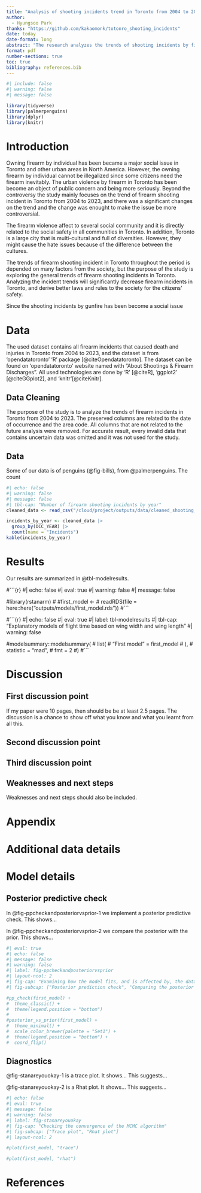 ```yaml
---
title: "Analysis of shooting incidents trend in Toronto from 2004 to 2023"
author: 
  - Hyungsoo Park
thanks: "https://github.com/kakaomonk/totonro_shooting_incidents"
date: today
date-format: long
abstract: "The research analyzes the trends of shooting incidents by firearm in Toronto from 2004 to 2023.The used dataset that is from Opendatatoronto provides all shooting incidents that was happened in Toronto throughout the period. In addition, this study also shows the urban violence in Toronto. Fourth sentence."
format: pdf
number-sections: true
toc: true
bibliography: references.bib
---
```


```r
#| include: false
#| warning: false
#| message: false

library(tidyverse)
library(palmerpenguins)
library(dplyr)
library(knitr)
```

# Introduction

Owning firearm by individual has been became a major social issue in Toronto and other urban areas in North America. However, the owning firearm by individual cannot be illegalized since some citizens need the firearm inevitably. The urban violence by firearm in Toronto has been become an object of public concern and being more seriously. Beyond the controversy the study mainly focuses on the trend of firearm shooting incident in Toronto from 2004 to 2023, and there was a significant changes on the trend and the change was enought to make the issue be more controversial.

The firearm violence affect to several social community and it is directly related to the social safety in all communities in Toronto. In addition, Toronto is a large city that is multi-cultural and full of diversities. However, they might cause the hate issues because of the difference between the cultures.

The trends of firearm shooting incident in Toronto throughout the period is depended on many factors from the society, but the purpose of the study is exploring the general trends of firearm shooting incidents in Toronto. Analyzing the incident trends will significantly decrease firearm incidents in Toronto, and derive better laws and rules to the society for the citizens' safety.


Since the shooting incidents by gunfire has been become a social issue





# Data {#sec-data}

The used dataset contains all firearm incidents that caused death and injuries in Toronto from 2004 to 2023, and the dataset is from 'opendatatoronto' 'R' package [@citeOpendatatoronto]. The dataset can be found on 'opendatatoronto' website named with "About Shootings & Firearm Discharges". All used technologies are done by 'R' [@citeR], 'ggplot2' [@citeGGplot2], and 'knitr'[@citeKnitr].

## Data Cleaning
The purpose of the study is to analyze the trends of firearm incidents in Toronto from 2004 to 2023. The preserved columns are related to the date of occurrence and the area code. All columns that are not related to the future analysis were removed. For accurate result, every invalid data that contains uncertain data was omitted and it was not used for the study.

## Data 
Some of our data is of penguins (@fig-bills), from @palmerpenguins.
The count
```r
#| echo: false
#| warning: false
#| message: false
#| tbl-cap: "Number of firearm shooting incidents by year"
cleaned_data <- read_csv("/cloud/project/outputs/data/cleaned_shooting_incidents.csv")

incidents_by_year <- cleaned_data |>
  group_by(OCC_YEAR) |>
  count(name = "Incidents")
kable(incidents_by_year)

```


# Results   

Our results are summarized in @tbl-modelresults.

#```{r}
#| echo: false
#| eval: true
#| warning: false
#| message: false

#library(rstanarm)
#
#first_model <-
#  readRDS(file = here::here("outputs/models/first_model.rds"))
#```

#```{r}
#| echo: false
#| eval: true
#| label: tbl-modelresults
#| tbl-cap: "Explanatory models of flight time based on wing width and wing length"
#| warning: false

#modelsummary::modelsummary(
#  list(
#    "First model" = first_model
#  ),
#  statistic = "mad",
#  fmt = 2
#)
#```




# Discussion

## First discussion point {#sec-first-point}

If my paper were 10 pages, then should be be at least 2.5 pages. The discussion is a chance to show off what you know and what you learnt from all this. 

## Second discussion point

## Third discussion point

## Weaknesses and next steps

Weaknesses and next steps should also be included.

\newpage

\appendix

# Appendix {-}


# Additional data details

# Model details {#sec-model-details}

## Posterior predictive check

In @fig-ppcheckandposteriorvsprior-1 we implement a posterior predictive check. This shows...

In @fig-ppcheckandposteriorvsprior-2 we compare the posterior with the prior. This shows... 

```r
#| eval: true
#| echo: false
#| message: false
#| warning: false
#| label: fig-ppcheckandposteriorvsprior
#| layout-ncol: 2
#| fig-cap: "Examining how the model fits, and is affected by, the data"
#| fig-subcap: ["Posterior prediction check", "Comparing the posterior with the prior"]

#pp_check(first_model) +
#  theme_classic() +
#  theme(legend.position = "bottom")
#
#posterior_vs_prior(first_model) +
#  theme_minimal() +
#  scale_color_brewer(palette = "Set1") +
#  theme(legend.position = "bottom") +
#  coord_flip()
```

## Diagnostics

@fig-stanareyouokay-1 is a trace plot. It shows... This suggests...

@fig-stanareyouokay-2 is a Rhat plot. It shows... This suggests...

```r
#| echo: false
#| eval: true
#| message: false
#| warning: false
#| label: fig-stanareyouokay
#| fig-cap: "Checking the convergence of the MCMC algorithm"
#| fig-subcap: ["Trace plot", "Rhat plot"]
#| layout-ncol: 2

#plot(first_model, "trace")

#plot(first_model, "rhat")
```



\newpage


# References



